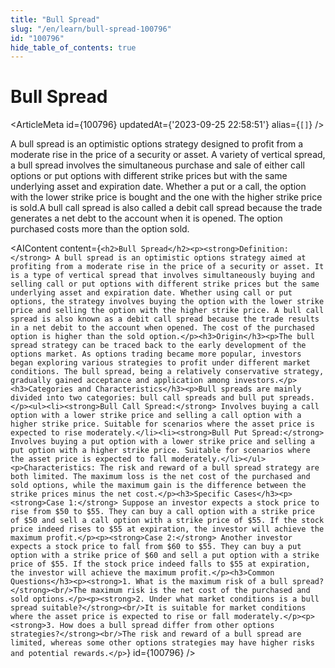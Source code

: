 ```yaml
---
title: "Bull Spread"
slug: "/en/learn/bull-spread-100796"
id: "100796"
hide_table_of_contents: true
---
```



# Bull Spread

<ArticleMeta id={100796} updatedAt={'2023-09-25 22:58:51'} alias={`[]`} />
<div className='border-solid border-b border-t-0 my-4 border-[var(--ifm-color-gray-300)]' />

A bull spread is an optimistic options strategy designed to profit from a moderate rise in the price of a security or asset. A variety of vertical spread, a bull spread involves the simultaneous purchase and sale of either call options or put options with different strike prices but with the same underlying asset and expiration date. Whether a put or a call, the option with the lower strike price is bought and the one with the higher strike price is sold.A bull call spread is also called a debit call spread because the trade generates a net debt to the account when it is opened. The option purchased costs more than the option sold.

<AIContent content={`<h2>Bull Spread</h2><p><strong>Definition:</strong> A bull spread is an optimistic options strategy aimed at profiting from a moderate rise in the price of a security or asset. It is a type of vertical spread that involves simultaneously buying and selling call or put options with different strike prices but the same underlying asset and expiration date. Whether using call or put options, the strategy involves buying the option with the lower strike price and selling the option with the higher strike price. A bull call spread is also known as a debit call spread because the trade results in a net debit to the account when opened. The cost of the purchased option is higher than the sold option.</p><h3>Origin</h3><p>The bull spread strategy can be traced back to the early development of the options market. As options trading became more popular, investors began exploring various strategies to profit under different market conditions. The bull spread, being a relatively conservative strategy, gradually gained acceptance and application among investors.</p><h3>Categories and Characteristics</h3><p>Bull spreads are mainly divided into two categories: bull call spreads and bull put spreads.</p><ul><li><strong>Bull Call Spread:</strong> Involves buying a call option with a lower strike price and selling a call option with a higher strike price. Suitable for scenarios where the asset price is expected to rise moderately.</li><li><strong>Bull Put Spread:</strong> Involves buying a put option with a lower strike price and selling a put option with a higher strike price. Suitable for scenarios where the asset price is expected to fall moderately.</li></ul><p>Characteristics: The risk and reward of a bull spread strategy are both limited. The maximum loss is the net cost of the purchased and sold options, while the maximum gain is the difference between the strike prices minus the net cost.</p><h3>Specific Cases</h3><p><strong>Case 1:</strong> Suppose an investor expects a stock price to rise from $50 to $55. They can buy a call option with a strike price of $50 and sell a call option with a strike price of $55. If the stock price indeed rises to $55 at expiration, the investor will achieve the maximum profit.</p><p><strong>Case 2:</strong> Another investor expects a stock price to fall from $60 to $55. They can buy a put option with a strike price of $60 and sell a put option with a strike price of $55. If the stock price indeed falls to $55 at expiration, the investor will achieve the maximum profit.</p><h3>Common Questions</h3><p><strong>1. What is the maximum risk of a bull spread?</strong><br/>The maximum risk is the net cost of the purchased and sold options.</p><p><strong>2. Under what market conditions is a bull spread suitable?</strong><br/>It is suitable for market conditions where the asset price is expected to rise or fall moderately.</p><p><strong>3. How does a bull spread differ from other options strategies?</strong><br/>The risk and reward of a bull spread are limited, whereas some other options strategies may have higher risks and potential rewards.</p>`} id={100796} />
